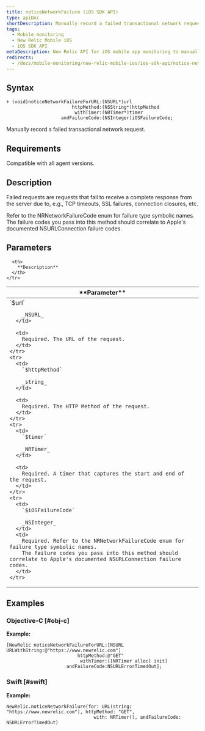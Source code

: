 ```yaml
---
title: noticeNetworkFailure (iOS SDK API)
type: apiDoc
shortDescription: Manually record a failed transactional network request.
tags:
  - Mobile monitoring
  - New Relic Mobile iOS
  - iOS SDK API
metaDescription: New Relic API for iOS mobile app monitoring to manually record a failed transactional network request.
redirects:
  - /docs/mobile-monitoring/new-relic-mobile-ios/ios-sdk-api/notice-network-failure-ios-sdk-api
---
```


## Syntax

```
+ (void)noticeNetworkFailureForURL:(NSURL*)url
                        httpMethod:(NSString*)httpMethod
                         withTimer:(NRTimer*)timer
                    andFailureCode:(NSInteger)iOSFailureCode;
```

Manually record a failed transactional network request.

## Requirements

Compatible with all agent versions.

## Description

Failed requests are requests that fail to receive a complete response from
the server due to, e.g., TCP timeouts, SSL failures, connection closures, etc.

Refer to the NRNetworkFailureCode enum for failure type symbolic names.
The failure codes you pass into this method should correlate to Apple's documented
NSURLConnection failure codes.

## Parameters

<table>
  <thead>
    <tr>
      <th width={200}>
        **Parameter**
      </th>

      <th>
        **Description**
      </th>
    </tr>
  </thead>

  <tbody>
    <tr>
      <td>
        `$url`

        _NSURL_
      </td>

      <td>
        Required. The URL of the request.
      </td>
    </tr>
    <tr>
      <td>
        `$httpMethod`

        _string_
      </td>

      <td>
        Required. The HTTP Method of the request.
      </td>
    </tr>
    <tr>
      <td>
        `$timer`

        _NRTimer_
      </td>

      <td>
        Required. A timer that captures the start and end of the request.
      </td>
    </tr>
    <tr>
      <td>
        `$iOSFailureCode`

        _NSInteger_
      </td>
      <td>
        Required. Refer to the NRNetworkFailureCode enum for failure type symbolic names. 
        The failure codes you pass into this method should correlate to Apple's documented NSURLConnection failure codes.
      </td>
    </tr>
  </tbody>
</table>

## Examples

### Objective-C [#obj-c]

**Example:**

```
[NewRelic noticeNetworkFailureForURL:[NSURL URLWithString:@"https://www.newrelic.com"]
                          httpMethod:@"GET"
                           withTimer:[[NRTimer alloc] init]
                      andFailureCode:NSURLErrorTimedOut];
```

### Swift [#swift]


**Example:**

```
NewRelic.noticeNetworkFailure(for: URL(string: "https://www.newrelic.com"), httpMethod: "GET",
                                with: NRTimer(), andFailureCode: NSURLErrorTimedOut)
```
